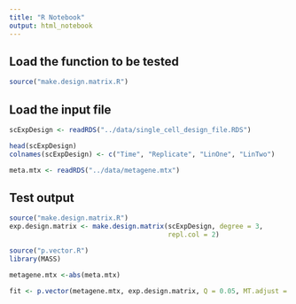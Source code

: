 ```yaml
---
title: "R Notebook"
output: html_notebook
---
```


## Load the function to be tested
```r
source("make.design.matrix.R")
```

## Load the input file
```r
scExpDesign <- readRDS("../data/single_cell_design_file.RDS")

head(scExpDesign)
colnames(scExpDesign) <- c("Time", "Replicate", "LinOne", "LinTwo")

meta.mtx <- readRDS("../data/metagene.mtx")
```

## Test output
```r
source("make.design.matrix.R")
exp.design.matrix <- make.design.matrix(scExpDesign, degree = 3, 
                                        repl.col = 2)
```

```r
source("p.vector.R")
library(MASS) 

metagene.mtx <-abs(meta.mtx)

fit <- p.vector(metagene.mtx, exp.design.matrix, Q = 0.05, MT.adjust = "BH", min.obs = 10, counts = T, family = negative.binomial(10))
```